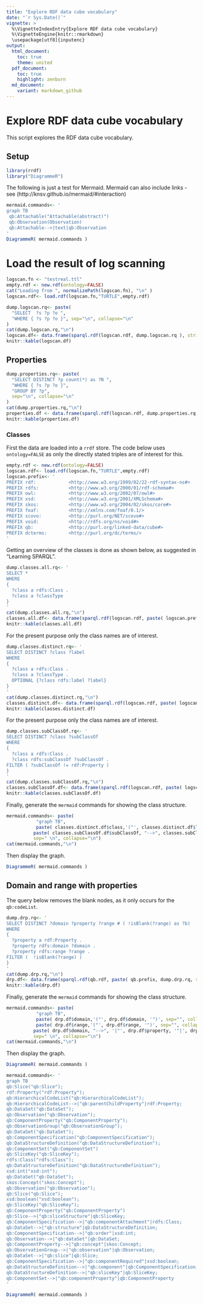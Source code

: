 ```yaml
---
title: "Explore RDF data cube vocabulary"
date: "`r Sys.Date()`"
vignette: >
  %\VignetteIndexEntry{Explore RDF data cube vocabulary}
  %\VignetteEngine{knitr::rmarkdown}
  \usepackage[utf8]{inputenc}
output:
  html_document:
    toc: true
    theme: united
  pdf_document:
    toc: true
    highlight: zenburn
  md_document:
    variant: markdown_github
---
```



# Explore RDF data cube vocabulary 

This script explores the RDF data cube vocabulary.

## Setup 
```r
library(rrdf)
library("DiagrammeR")
```

The following is just a test for Mermaid.
Mermaid can also include links - see (http://knsv.github.io/mermaid/#interaction)
```r
mermaid.commands<- '
graph TB
 qb:Attachable("Attachable(abstract)")
 qb:Observation(Observation)
 qb:Attachable-->|text|qb:Observation
'
DiagrammeR( mermaid.commands )
```

# Load the result of log scanning


```r
logscan.fn <- "testreal.ttl" 
empty.rdf <- new.rdf(ontology=FALSE)
cat("Loading from ", normalizePath(logscan.fn), "\n" )
logscan.rdf<- load.rdf(logscan.fn,"TURTLE",empty.rdf)
```

```r
dump.logscan.rq<- paste(
  "SELECT  ?s ?p ?o ",
  "WHERE { ?s ?p ?o }", sep="\n", collapse="\n"
)
cat(dump.logscan.rq,"\n")
logscan.df<- data.frame(sparql.rdf(logscan.rdf, dump.logscan.rq ), stringsAsFactors=FALSE)
knitr::kable(logscan.df)
```
## Properties

```r
dump.properties.rq<- paste(
  "SELECT DISTINCT ?p count(*) as ?N ",
  "WHERE { ?s ?p ?o }",
  "GROUP BY ?p",
  sep="\n", collapse="\n"
)
cat(dump.properties.rq,"\n")
properties.df <- data.frame(sparql.rdf(logscan.rdf, dump.properties.rq ), stringsAsFactors=FALSE)
knitr::kable(properties.df)
```

### Classes

First the data are loaded into a `rrdf` store. The code below uses `ontology=FALSE` as only the directly stated triples are of interest for this. 

```r
empty.rdf <- new.rdf(ontology=FALSE)
logscan.rdf<- load.rdf(logscan.fn,"TURTLE",empty.rdf)
logscan.prefix<- '
PREFIX rdf:            <http://www.w3.org/1999/02/22-rdf-syntax-ns#> 
PREFIX rdfs:           <http://www.w3.org/2000/01/rdf-schema#> 
PREFIX owl:            <http://www.w3.org/2002/07/owl#> 
PREFIX xsd:            <http://www.w3.org/2001/XMLSchema#> 
PREFIX skos:           <http://www.w3.org/2004/02/skos/core#> 
PREFIX foaf:           <http://xmlns.com/foaf/0.1/> 
PREFIX scovo:          <http://purl.org/NET/scovo#> 
PREFIX void:           <http://rdfs.org/ns/void#> 
PREFIX qb:             <http://purl.org/linked-data/cube#> 
PREFIX dcterms:        <http://purl.org/dc/terms/> 
'
```

Getting an overview of the classes is done as shown below, as suggested in "Learning SPARQL".

```r
dump.classes.all.rq<- '
SELECT * 
WHERE 
{ 
  ?class a rdfs:Class .
  ?class a ?classType
}
'
cat(dump.classes.all.rq,"\n")
classes.all.df<- data.frame(sparql.rdf(logscan.rdf, paste( logscan.prefix, dump.classes.all.rq, sep="\n" )), stringsAsFactors=FALSE)
knitr::kable(classes.all.df)
```

For the present purpose only the class names are of interest.
```r
dump.classes.distinct.rq<- '
SELECT DISTINCT ?class ?label
WHERE 
{ 
  ?class a rdfs:Class .
  ?class a ?classType .
  OPTIONAL {?class rdfs:label ?label}
}
'
cat(dump.classes.distinct.rq,"\n")
classes.distinct.df<- data.frame(sparql.rdf(logscan.rdf, paste( logscan.prefix, dump.classes.distinct.rq, sep="\n" )), stringsAsFactors=FALSE)
knitr::kable(classes.distinct.df)
```

For the present purpose only the class names are of interest.
```r
dump.classes.subClassOf.rq<- '
SELECT DISTINCT ?class ?subClassOf 
WHERE 
{ 
  ?class a rdfs:Class .
  ?class rdfs:subClassOf ?subClassOf .
FILTER ( ?subClassOf != rdf:Property )
}
'
cat(dump.classes.subClassOf.rq,"\n")
classes.subClassOf.df<- data.frame(sparql.rdf(logscan.rdf, paste( logscan.prefix, dump.classes.subClassOf.rq, sep="\n" )), stringsAsFactors=FALSE)
knitr::kable(classes.subClassOf.df)
```

Finally, generate the `mermaid` commands for showing the class structure.
```r
mermaid.commands<- paste(
           "graph TB", 
           paste( classes.distinct.df$class,'("', classes.distinct.df$label, '")', sep="", collapse=";\n" ),
          paste( classes.subClassOf.df$subClassOf, "-->", classes.subClassOf.df$class, sep="", collapse=";\n" ),
          sep=" \n", collapse="\n")
cat(mermaid.commands,"\n")
```

Then display the graph.
```r
DiagrammeR( mermaid.commands )

```

## Domain and range with properties

The query below removes the blank nodes, as it only occurs for the `qb:codeList`.
```r
dump.drp.rq<- '
SELECT DISTINCT ?domain ?property ?range # ( !isBlank(?range) as ?b)
WHERE 
{ 
  ?property a rdf:Property .
  ?property rdfs:domain ?domain .
  ?property rdfs:range ?range .
FILTER (  !isBlank(?range) )
}
'
cat(dump.drp.rq,"\n")
drp.df<- data.frame(sparql.rdf(qb.rdf, paste( qb.prefix, dump.drp.rq, sep="\n" )), stringsAsFactors=FALSE)
knitr::kable(drp.df)
```

Finally, generate the `mermaid` commands for showing the class structure.
```r
mermaid.commands<- paste(
           "graph TB", 
           paste( drp.df$domain,'("', drp.df$domain, '")', sep="", collapse=";\n" ),
           paste( drp.df$range,'("', drp.df$range, '")', sep="", collapse=";\n" ),
          paste( drp.df$domain, "-->", '|"', drp.df$property, '"|', drp.df$range, sep="", collapse=";\n" ),
          sep=" \n", collapse="\n")
cat(mermaid.commands,"\n")
```

Then display the graph.
```r
DiagrammeR( mermaid.commands )

```



```r
mermaid.commands<- '
graph TB 
qb:Slice("qb:Slice");
rdf:Property("rdf:Property");
qb:HierarchicalCodeList("qb:HierarchicalCodeList");
qb:HierarchicalCodeList-->|"qb:parentChildProperty"|rdf:Property;
qb:DataSet("qb:DataSet");
qb:Observation("qb:Observation");
qb:ComponentProperty("qb:ComponentProperty");
qb:ObservationGroup("qb:ObservationGroup");
qb:DataSet("qb:DataSet");
qb:ComponentSpecification("qb:ComponentSpecification");
qb:DataStructureDefinition("qb:DataStructureDefinition");
qb:ComponentSet("qb:ComponentSet") 
qb:SliceKey("qb:SliceKey");
rdfs:Class("rdfs:Class");
qb:DataStructureDefinition("qb:DataStructureDefinition");
xsd:int("xsd:int");
qb:DataSet("qb:DataSet");
skos:Concept("skos:Concept");
qb:Observation("qb:Observation");
qb:Slice("qb:Slice");
xsd:boolean("xsd:boolean");
qb:SliceKey("qb:SliceKey");
qb:ComponentProperty("qb:ComponentProperty") 
qb:Slice-->|"qb:sliceStructure"|qb:SliceKey;
qb:ComponentSpecification-->|"qb:componentAttachment"|rdfs:Class;
qb:DataSet-->|"qb:structure"|qb:DataStructureDefinition;
qb:ComponentSpecification-->|"qb:order"|xsd:int;
qb:Observation-->|"qb:dataSet"|qb:DataSet;
qb:ComponentProperty-->|"qb:concept"|skos:Concept;
qb:ObservationGroup-->|"qb:observation"|qb:Observation;
qb:DataSet-->|"qb:slice"|qb:Slice;
qb:ComponentSpecification-->|"qb:componentRequired"|xsd:boolean;
qb:DataStructureDefinition-->|"qb:component"|qb:ComponentSpecification;
qb:DataStructureDefinition-->|"qb:sliceKey"|qb:SliceKey;
qb:ComponentSet-->|"qb:componentProperty"|qb:ComponentProperty
'

DiagrammeR( mermaid.commands )

```
